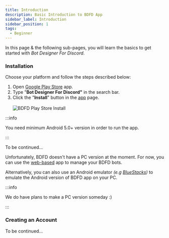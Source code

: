 ```yaml
---
title: Introduction
description: Basic Introduction to BDFD App
sidebar_label: Introduction
sidebar_position: 1
tags:
  - Beginner
---
```


In this page & the following sub-pages, you will learn the basics to get started with *Bot Designer For Discord*.

### Installation
Choose your platform and follow the steps described below:

<Tabs>

<TabItem value="android" label="Android">
  <ol>
    <li>Open <a href="https://play.google.com/" title="Google Play Store">Google Play Store</a> app.</li>
    <li>Type "<strong>Bot Designer For Discord"</strong> in the search bar.</li>
    <li>Click the "<strong>Install</strong>" button in the <a href="https://play.google.com/store/apps/details?id=com.jakubtomana.discordbotdesinger" title="BDFD App">app</a> page.</li>
    <br/>
    <img src="https://user-images.githubusercontent.com/95774950/208600770-0241cf88-80d7-47a6-9ee4-fceb81d71877.jpg" alt="BDFD Play Store Install" title="BDFD Play Store Install"/>
  </ol>

:::info

You need minimum Android 5.0+ version in order to run the app.

:::
</TabItem>

<TabItem value="ios" label="iOS">
  To be continued...
</TabItem>

<TabItem value="win-mac" label="Windows/Mac">
<p>
  Unfortunately, BDFD doesn't have a PC version at the moment.
  For now, you can use the <a href="https://botdesignerdiscord.com/app" title="BDFD Web App">web-based</a> app to manage your BDFD bots.
</p>
<p>
  Alternatively, you can also use an Android emulator <em>(e.g <a href="https://bluestacks.com" title="BlueStacks">BlueStacks</a>)</em> to emulate the Android version of BDFD app on your PC.
</p>

:::info

We do have plans to make a PC version someday :)

:::
</TabItem>

</Tabs>

### Creating an Account
To be continued...
